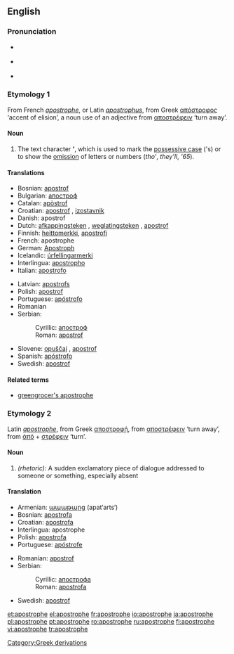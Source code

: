 {{was wotd|2007|February|13}}
==English==
{{wikipedia}}
===Pronunciation===
*{{italbrac|[[RP]]}} {{IPA|/əˈpɒs.trə.fi/}}
*{{italbrac|US}} {{IPA|/əˈpɑːs.trə.fi/}}
*{{audio|en-us-apostrophe.ogg|Audio (US)}}

===Etymology 1===
From French ''[[apostrophe#French|apostrophe]]'', or Latin ''[[apostrophus]]'', from Greek [[απόστροφος]] ‘accent of elision’, a noun use of an adjective from [[αποστρέφειν]] ‘turn away’.

====Noun====
{{en-noun}}

# {{context|orthography}} The text character '''’''', which is used to mark the [[possessive case]] ('s) or to show the [[omission]] of letters or numbers (''tho' '', ''they'll'', '' '65'').

====Translations====
{{top}}
*Bosnian: [[apostrof]] {{m}}
*Bulgarian: [[апостроф]] {{m}}
*Catalan: [[apòstrof]] {{m}}
*Croatian: [[apostrof]] {{m}}, [[izostavnik]] {{m}}
*Danish: apostrof 
*Dutch: [[afkappingsteken]] {{n}}, [[weglatingsteken]] {{n}}, [[apostrof]] {{f}}
*Finnish: [[heittomerkki]], [[apostrofi]]
*French: apostrophe {{f}}
*German: [[Apostroph]] {{m}}
*Icelandic: [[úrfellingarmerki]] {{n}}
*Interlingua: [[apostropho]]
*Italian: [[apostrofo]] {{m}}
{{mid}}
*Latvian: [[apostrofs]] {{m}}
*Polish: [[apostrof]] {{m}}
*Portuguese: [[apóstrofo]] {{m}}
*Romanian {{t|ro|apostrof|n}}
*Serbian:
*:Cyrillic: [[апостроф]] {{m}}
*:Roman: [[apostrof]] {{m}}
*Slovene: [[opuščaj]] {{m}}, [[apostrof]] {{m}}
*Spanish: [[apóstrofo]] {{m}}
*Swedish: [[apostrof]]
{{bottom}}

====Related terms====
*[[greengrocer's apostrophe]]

{{punctuation}}

===Etymology 2===
Latin ''[[apostrophe#Latin|apostrophe]]'', from Greek [[αποστροφή]], from [[αποστρέφειν]] ‘turn away’, from [[ἀπό]] + [[στρέφειν]] ‘turn’.

====Noun====
{{en-noun}}

# ''(rhetoric):'' A sudden exclamatory piece of dialogue addressed to someone or something, especially absent

====Translation====
{{top}}
*Armenian: [[ապաթարց]] (apat‘arts‘)
*Bosnian: [[apostrofa]] {{f}}
*Croatian: [[apostrofa]] {{f}}
*Interlingua: apostrophe
*Polish: [[apostrofa]] {{f}}
*Portuguese: [[apóstrofe]] {{f}}
{{mid}}
*Romanian: [[apostrof]] {{n}}
*Serbian:
*:Cyrillic: [[апострофа]] {{f}}
*:Roman: [[apostrofa]] {{f}}
*Swedish: [[apostrof]]
{{bottom}}

[[Category:Greek derivations]]

[[et:apostrophe]]
[[el:apostrophe]]
[[fr:apostrophe]]
[[io:apostrophe]]
[[ja:apostrophe]]
[[pl:apostrophe]]
[[pt:apostrophe]]
[[ro:apostrophe]]
[[ru:apostrophe]]
[[fi:apostrophe]]
[[vi:apostrophe]]
[[tr:apostrophe]]